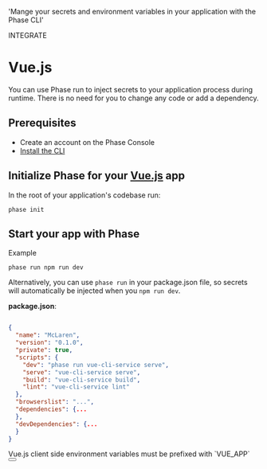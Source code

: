 
  'Mange your secrets and environment variables in your application with the Phase CLI'

<Tag variant="small">INTEGRATE</Tag>

# Vue.js

You can use Phase run to inject secrets to your application process during runtime. There is no need for you to change any code or add a dependency.

## Prerequisites

- Create an account on the Phase Console
- [Install the CLI](/cli/install)

## Initialize Phase for your [Vue.js](https://cli.vuejs.org) app

In the root of your application's codebase run:

```fish
phase init
```

## Start your app with Phase

Example

```fish
phase run npm run dev
```

Alternatively, you can use `phase run` in your package.json file, so secrets will automatically be injected when you `npm run dev`.

**package.json**:

```json

{
  "name": "McLaren",
  "version": "0.1.0",
  "private": true,
  "scripts": {
    "dev": "phase run vue-cli-service serve",
    "serve": "vue-cli-service serve",
    "build": "vue-cli-service build",
    "lint": "vue-cli-service lint"
  },
  "browserslist": "...",
  "dependencies": {...
  },
  "devDependencies": {...
  }
}
```

<Note>
  Vue.js client side environment variables must be prefixed with `VUE_APP`
</Note>

<div className="not-prose">
  <Button
    href="https://cli.vuejs.org/guide/mode-and-env.html#environment-variables"
    variant="text"
    arrow="right"
    children="Vue Docs"
  />
</div>
